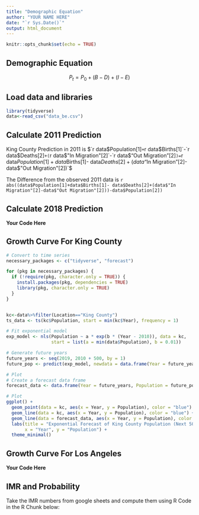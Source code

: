 ```yaml
---
title: "Demographic Equation"
author: "YOUR NAME HERE"
date: "`r Sys.Date()`"
output: html_document
---
```


```r
knitr::opts_chunk$set(echo = TRUE)
```

## Demographic Equation

$$P_t = P_0 + (B - D) + (I - E)$$

## Load data and libraries

```r
library(tidyverse)
data<-read_csv("data_be.csv")
```

## Calculate 2011 Prediction

King County Prediction in 2011 is $`r data$Population[1]`+`r data$Births[1]`-`r data$Deaths[2]`+(`r data$"In Migration"[2]`-`r data$"Out Migration"[2]`)=`r data$Population[1]+data$Births[1]- data$Deaths[2]+(data$"In Migration"[2]-data$"Out Migration"[2])`$

The Difference from the observed 2011 data is `r abs((data$Population[1]+data$Births[1]- data$Deaths[2]+(data$"In Migration"[2]-data$"Out Migration"[2]))-data$Population[2])`

## Calculate 2018 Prediction

**Your Code Here**

## Growth Curve For King County

```r
# Convert to time series
necessary_packages <- c("tidyverse", "forecast")

for (pkg in necessary_packages) {
  if (!require(pkg, character.only = TRUE)) {
    install.packages(pkg, dependencies = TRUE)
    library(pkg, character.only = TRUE)
  }
}


kc<-data%>%filter(Location=="King County")
ts_data <- ts(kc$Population, start = min(kc$Year), frequency = 1)

# Fit exponential model
exp_model <- nls(Population ~ a * exp(b * (Year - 2010)), data = kc,
                 start = list(a = min(data$Population), b = 0.01))

# Generate future years
future_years <- seq(2019, 2010 + 500, by = 1)
future_pop <- predict(exp_model, newdata = data.frame(Year = future_years))

# Plot
# Create a forecast data frame
forecast_data <- data.frame(Year = future_years, Population = future_pop)

# Plot
ggplot() +
  geom_point(data = kc, aes(x = Year, y = Population), color = "blue") +
  geom_line(data = kc, aes(x = Year, y = Population), color = "blue") +
  geom_line(data = forecast_data, aes(x = Year, y = Population), color = "red", linetype = "dashed") +
  labs(title = "Exponential Forecast of King County Population (Next 500 Years)",
       x = "Year", y = "Population") +
  theme_minimal()

```

## Growth Curve For Los Angeles

**Your Code Here**

## IMR and Probability

Take the IMR numbers from google sheets and compute them using R Code in the R Chunk below:

```r

```


